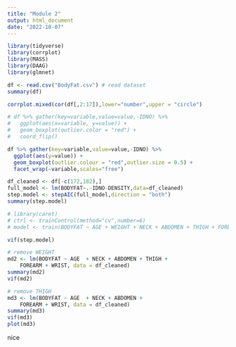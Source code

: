 ---
title: "Module 2"
output: html_document
date: "2022-10-07"
---

```{r}
library(tidyverse)
library(corrplot)
library(MASS)
library(DAAG)
library(glmnet)
```


```{r}
df <- read.csv("BodyFat.csv") # read dataset
summary(df)
```
```{r}
corrplot.mixed(cor(df[,2:17]),lower="number",upper = "circle")
```
```{r}
# df %>% gather(key=variable,value=value,-IDNO) %>% 
#   ggplot(aes(x=variable, y=value)) + 
#   geom_boxplot(outlier.color = "red") + 
#   coord_flip()

df %>% gather(key=variable,value=value,-IDNO) %>% 
  ggplot(aes(y=value)) + 
  geom_boxplot(outlier.colour = "red",outlier.size = 0.5) + 
  facet_wrap(~variable,scales="free")
```
```{r}
df_cleaned <- df[-c(172,182),]
full_model <- lm(BODYFAT~.-IDNO-DENSITY,data=df_cleaned)
step.model <- stepAIC(full_model,direction = "both")
summary(step.model)
```
```{r}
# library(caret)
# ctrl <- trainControl(method="cv",number=6)
# model <- train(BODYFAT ~ AGE + WEIGHT + NECK + ABDOMEN + THIGH + FOREARM + WRIST,data=df_cleaned,method="lm",trControl=ctrl)
```

```{r}
vif(step.model)
```
```{r}
# remove WEIGHT
md2 <- lm(BODYFAT ~ AGE  + NECK + ABDOMEN + THIGH + 
    FOREARM + WRIST, data = df_cleaned)
summary(md2)
vif(md2)
```
```{r}
# remove THIGH
md3 <- lm(BODYFAT ~ AGE  + NECK + ABDOMEN + 
    FOREARM + WRIST, data = df_cleaned)
summary(md3)
vif(md3)
plot(md3)
```

nice